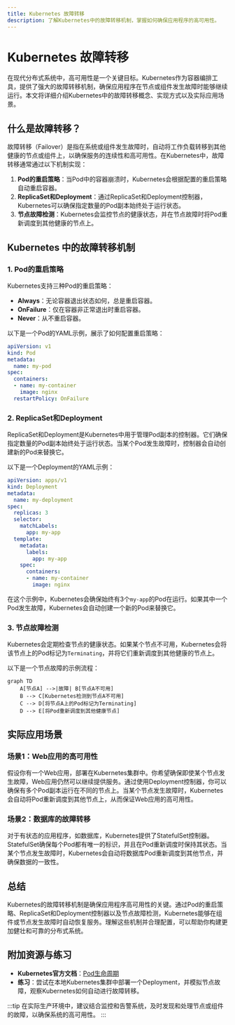 ```yaml
---
title: Kubernetes 故障转移
description: 了解Kubernetes中的故障转移机制，掌握如何确保应用程序的高可用性。
---
```


# Kubernetes 故障转移

在现代分布式系统中，高可用性是一个关键目标。Kubernetes作为容器编排工具，提供了强大的故障转移机制，确保应用程序在节点或组件发生故障时能够继续运行。本文将详细介绍Kubernetes中的故障转移概念、实现方式以及实际应用场景。

## 什么是故障转移？

故障转移（Failover）是指在系统或组件发生故障时，自动将工作负载转移到其他健康的节点或组件上，以确保服务的连续性和高可用性。在Kubernetes中，故障转移通常通过以下机制实现：

1. **Pod的重启策略**：当Pod中的容器崩溃时，Kubernetes会根据配置的重启策略自动重启容器。
2. **ReplicaSet和Deployment**：通过ReplicaSet和Deployment控制器，Kubernetes可以确保指定数量的Pod副本始终处于运行状态。
3. **节点故障检测**：Kubernetes会监控节点的健康状态，并在节点故障时将Pod重新调度到其他健康的节点上。

## Kubernetes 中的故障转移机制

### 1. Pod的重启策略

Kubernetes支持三种Pod的重启策略：

- **Always**：无论容器退出状态如何，总是重启容器。
- **OnFailure**：仅在容器非正常退出时重启容器。
- **Never**：从不重启容器。

以下是一个Pod的YAML示例，展示了如何配置重启策略：

```yaml
apiVersion: v1
kind: Pod
metadata:
  name: my-pod
spec:
  containers:
  - name: my-container
    image: nginx
  restartPolicy: OnFailure
```

### 2. ReplicaSet和Deployment

ReplicaSet和Deployment是Kubernetes中用于管理Pod副本的控制器。它们确保指定数量的Pod副本始终处于运行状态。当某个Pod发生故障时，控制器会自动创建新的Pod来替换它。

以下是一个Deployment的YAML示例：

```yaml
apiVersion: apps/v1
kind: Deployment
metadata:
  name: my-deployment
spec:
  replicas: 3
  selector:
    matchLabels:
      app: my-app
  template:
    metadata:
      labels:
        app: my-app
    spec:
      containers:
      - name: my-container
        image: nginx
```

在这个示例中，Kubernetes会确保始终有3个`my-app`的Pod在运行。如果其中一个Pod发生故障，Kubernetes会自动创建一个新的Pod来替换它。

### 3. 节点故障检测

Kubernetes会定期检查节点的健康状态。如果某个节点不可用，Kubernetes会将该节点上的Pod标记为`Terminating`，并将它们重新调度到其他健康的节点上。

以下是一个节点故障的示例流程：

```mermaid
graph TD
    A[节点A] -->|故障| B[节点A不可用]
    B --> C[Kubernetes检测到节点A不可用]
    C --> D[将节点A上的Pod标记为Terminating]
    D --> E[将Pod重新调度到其他健康节点]
```

## 实际应用场景

### 场景1：Web应用的高可用性

假设你有一个Web应用，部署在Kubernetes集群中。你希望确保即使某个节点发生故障，Web应用仍然可以继续提供服务。通过使用Deployment控制器，你可以确保有多个Pod副本运行在不同的节点上。当某个节点发生故障时，Kubernetes会自动将Pod重新调度到其他节点上，从而保证Web应用的高可用性。

### 场景2：数据库的故障转移

对于有状态的应用程序，如数据库，Kubernetes提供了StatefulSet控制器。StatefulSet确保每个Pod都有唯一的标识，并且在Pod重新调度时保持其状态。当某个节点发生故障时，Kubernetes会自动将数据库Pod重新调度到其他节点，并确保数据的一致性。

## 总结

Kubernetes的故障转移机制是确保应用程序高可用性的关键。通过Pod的重启策略、ReplicaSet和Deployment控制器以及节点故障检测，Kubernetes能够在组件或节点发生故障时自动恢复服务。理解这些机制并合理配置，可以帮助你构建更加健壮和可靠的分布式系统。

## 附加资源与练习

- **Kubernetes官方文档**：[Pod生命周期](https://kubernetes.io/docs/concepts/workloads/pods/pod-lifecycle/)
- **练习**：尝试在本地Kubernetes集群中部署一个Deployment，并模拟节点故障，观察Kubernetes如何自动进行故障转移。

:::tip
在实际生产环境中，建议结合监控和告警系统，及时发现和处理节点或组件的故障，以确保系统的高可用性。
:::